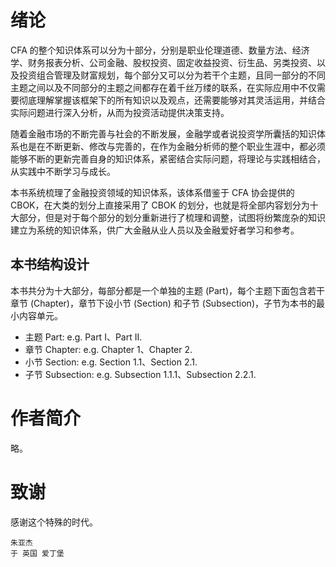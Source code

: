 \mainmatter

# 绪论 {#introduction .unnumbered}

CFA 的整个知识体系可以分为十部分，分别是职业伦理道德、数量方法、经济学、财务报表分析、公司金融、股权投资、固定收益投资、衍生品、另类投资、以及投资组合管理及财富规划，每个部分又可以分为若干个主题，且同一部分的不同主题之间以及不同部分的主题之间都存在着千丝万缕的联系，在实际应用中不仅需要彻底理解掌握该框架下的所有知识以及观点，还需要能够对其灵活运用，并结合实际问题进行深入分析，从而为投资活动提供决策支持。

随着金融市场的不断完善与社会的不断发展，金融学或者说投资学所囊括的知识体系也是在不断更新、修改与完善的，在作为金融分析师的整个职业生涯中，都必须能够不断的更新完善自身的知识体系，紧密结合实际问题，将理论与实践相结合，从实践中不断学习与成长。

本书系统梳理了金融投资领域的知识体系，该体系借鉴于 CFA 协会提供的 CBOK，在大类的划分上直接采用了 CBOK 的划分，也就是将全部内容划分为十大部分，但是对于每个部分的划分重新进行了梳理和调整，试图将纷繁庞杂的知识建立为系统的知识体系，供广大金融从业人员以及金融爱好者学习和参考。

## 本书结构设计 {#introduction-structure .unnumbered}

本书共分为十大部分，每部分都是一个单独的主题 (Part)，每个主题下面包含若干章节 (Chapter)，章节下设小节 (Section) 和子节 (Subsection)，子节为本书的最小内容单元。
  
- 主题 Part: e.g. Part I、Part II.
- 章节 Chapter: e.g. Chapter 1、Chapter 2.
- 小节 Section: e.g. Section 1.1、Section 2.1.
- 子节 Subsection: e.g. Subsection 1.1.1、Subsection 2.2.1.


# 作者简介 {#author .unnumbered}

略。


# 致谢 {#acknowledge .unnumbered}

感谢这个特殊的时代。

```block2
朱亚杰  
于 英国 爱丁堡
```

